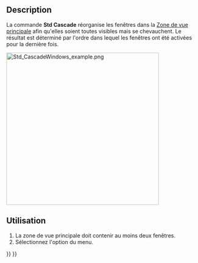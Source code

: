 <languages/>

{{Docnav/fr
|[[Std_TileWindows/fr|Mosaïque]]
|[[Std_Windows/fr|Fenêtres]]
|[[Std_Windows_Menu/fr|Menu Fenêtre]]
|IconL=Std_TileWindows.svg
|IconR=Std_Windows.svg
|IconC=Freecad.svg
}}

{{GuiCommand/fr
|Name=Std CascadeWindows
|Name/fr=Std Cascade
|MenuLocation=Fenêtres → Fenêtres en cascade
|Workbenches=Tous
|SeeAlso=[[Std_TileWindows/fr|Std Mosaïque]]
}}

==Description==

La commande '''Std Cascade''' réorganise les fenêtres dans la [[Main_view_area/fr|Zone de vue principale]]  afin qu'elles soient toutes visibles mais se chevauchent. Le résultat est déterminé par l'ordre dans lequel les fenêtres ont été activées pour la dernière fois.

[[Image:Std_CascadeWindows_example.png|400px]]
{{Caption|Zone de la vue principale avec trois fenêtres en cascade}}

<span id="Usage"></span>
==Utilisation==

# La zone de vue principale doit contenir au moins deux fenêtres.
# Sélectionnez l'option {{MenuCommand|Fenêtres → [[Image:Std_CascadeWindows.svg|16px]] Fenêtres en cascade}} du menu.


{{Docnav/fr
|[[Std_TileWindows/fr|Mosaïque]]
|[[Std_Windows/fr|Fenêtres]]
|[[Std_Windows_Menu/fr|Menu Fenêtre]]
|IconL=Std_TileWindows.svg
|IconR=Std_Windows.svg
|IconC=Freecad.svg
}}

{{Std_Base_navi{{#translation:}}}}
{{Userdocnavi{{#translation:}}}}